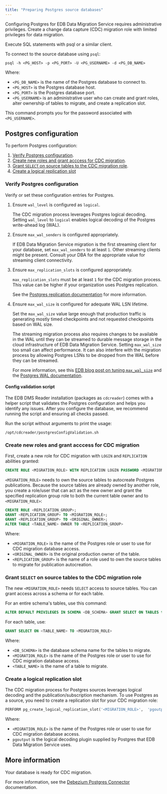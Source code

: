 ```yaml
---
title: "Preparing Postgres source databases"
---
```


<div id="preparing_postgres_sources" class="registered_link"></div>

Configuring Postgres for EDB Data Migration Service requires administrative privileges. Create a change data capture (CDC) migration role with limited privileges for data migration.

Execute SQL statements with psql or a similar client.

To connect to the source database using `psql`:

```shell
psql -h <PG_HOST> -p <PG_PORT> -U <PG_USERNAME> -d <PG_DB_NAME>
```

Where:
 - `<PG_DB_NAME>` is the name of the Postgres database to connect to.
 - `<PG_HOST>` is the Postgres database host.
 - `<PG_PORT>` is the Postgres database port.
 - `<PG_USERNAME>` is an administrative user who can create and grant roles, alter ownership of tables to migrate, and create a replication slot.

This command prompts you for the password associated with `<PG_USERNAME>`.

## Postgres configuration

To perform Postgres configuration:
1. [Verify Postgres configuration](#verify-postgres-configuration).
1. [Create new roles and grant acccess for CDC migration](#create-new-roles-and-grant-acccess-for-cdc-migration).
1. [Grant `SELECT` on source tables to the CDC migration role](#grant-select-on-source-tables-to-the-cdc-migration-role).
1. [Create a logical replication slot](#create-a-logical-replication-slot)

### Verify Postgres configuration

Verify or set these configuration entries for Postgres.

1. Ensure `wal_level` is configured as `logical`.

    The CDC migration process leverages Postgres logical decoding. Setting `wal_level` to `logical` enables logical decoding of the Postgres write-ahead log (WAL).

2. Ensure `max_wal_senders` is configured appropriately.

    If EDB Data Migration Service migration is the first streaming client for your database, set `max_wal_senders` to at least `1`. Other streaming clients might be present. Consult your DBA for the appropriate value for streaming client connectivity.

3. Ensure `max_replication_slots` is configured appropriately.

    `max_replication_slots` must be at least `1` for the CDC migration process. This value can be higher if your organization uses Postgres replication.

    See the [Postgres replication documentation](https://www.postgresql.org/docs/current/runtime-config-replication.html) for more information.

4. Ensure `max_wal_size` is configured for adequate WAL LSN lifetime.

    Set the `max_wal_size` value large enough that production traffic is generating mostly timed checkpoints and not requested checkpoints based on WAL size.

    The streaming migration process also requires changes to be available in the WAL until they can be streamed to durable message storage in the cloud infrastructure of EDB Data Migration Service. Setting `max_wal_size` too small can affect performance. It can also interfere with the migration process by allowing Postgres LSNs to be dropped from the WAL before they can be streamed.

    For more information, see this [EDB blog post on tuning `max_wal_size`](https://www.enterprisedb.com/blog/tuning-maxwalsize-postgresql) and the [Postgres WAL documentation](https://www.postgresql.org/docs/current/wal-configuration.html).

#### Config validation script

The EDB DMS Reader installation (packages as `cdcreader`) comes with a helper script that validates the Postgres configuration and helps you identify any issues. After you configure the database, we recommend running the script and ensuring all checks passed.

Run the script without arguments to print the usage:

```shell
/opt/cdcreader/postgresConfigValidation.sh
```

### Create new roles and grant acccess for CDC migration

First, create a new role for CDC migration with `LOGIN` and `REPLICATION` abilities granted:

```sql
CREATE ROLE <MIGRATION_ROLE> WITH REPLICATION LOGIN PASSWORD <MIGRATION_ROLE_PASSWORD>;
```

`<MIGRATION_ROLE>` needs to own the source tables to autocreate Postgres publications. Because the source tables are already owned by another role, you create a role/user that can act as the new owner and grant the specified replication group role to both the current table owner and to `<MIGRATION_ROLE>`:

```sql
CREATE ROLE <REPLICATION_GROUP>;
GRANT <REPLICATION_GROUP> TO <MIGRATION_ROLE>;
GRANT <REPLICATION_GROUP> TO <ORIGINAL_OWNER>;
ALTER TABLE <TABLE_NAME> OWNER TO <REPLICATION_GROUP>
```

Where:

 - `<MIGRATION_ROLE>` is the name of the Postgres role or user to use for CDC migration database access.
 - `<ORIGINAL_OWNER>` is the original production owner of the table.
 - `<REPLICATION_GROUP>` is the name of a role used to own the source tables to migrate for publication autocreation.

### Grant `SELECT` on source tables to the CDC migration role

The new `<MIGRATION_ROLE>` needs `SELECT` access to source tables. You can grant access across a schema
or for each table.

For an entire schema's tables, use this command:

```sql
ALTER DEFAULT PRIVILEGES IN SCHEMA <DB_SCHEMA> GRANT SELECT ON TABLES to <MIGRATION_ROLE>
```

For each table, use:

```sql
GRANT SELECT ON <TABLE_NAME> TO <MIGRATION_ROLE>
```

Where:
 - `<DB_SCHEMA>` is the database schema name for the tables to migrate.
 - `<MIGRATION_ROLE>` is the name of the Postgres role or user to use for CDC migration database access.
 - `<TABLE_NAME>` is the name of a table to migrate.

### Create a logical replication slot

The CDC migration process for Postgres sources leverages logical decoding and the publication/subscription mechanism. To use Postgres as a source, you need to create a replication slot for your CDC migration role:

```sql
PERFORM pg_create_logical_replication_slot('<MIGRATION_ROLE>',  'pgoutput');
```

Where:
 - `<MIGRATION_ROLE>` is the name of the Postgres role or user to use for CDC migration database access.
 - `pgoutput` is the logical decoding plugin supplied by Postgres that EDB Data Migration Service uses.

## More information

Your database is ready for CDC migration.

For more information, see the [Debezium Postgres Connector](https://debezium.io/documentation/reference/stable/connectors/postgresql.html) documentation.
